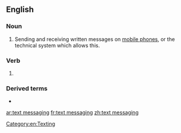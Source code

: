==English==
{{wikipedia}}

===Noun===
{{en-noun|-}}

# Sending and receiving written messages on [[mobile phone]]s, or the technical system which allows this.

===Verb===
{{head|en|present participle}}

# {{present participle of|text message|lang=en|nocat=1}}

===Derived terms===
* {{l|en|texting}}

[[Category:en:Texting]]

[[ar:text messaging]]
[[fr:text messaging]]
[[zh:text messaging]]